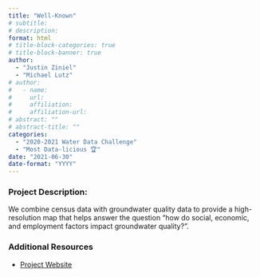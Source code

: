 ```yaml
---
title: "Well-Known"
# subtitle: 
# description: 
format: html
# title-block-categories: true
# title-block-banner: true
author: 
  - "Justin Ziniel"
  - "Michael Lutz"
# author:
#   - name: 
#     url: 
#     affiliation: 
#     affiliation-url:
# abstract: ""
# abstract-title: ""
categories: 
  - "2020-2021 Water Data Challenge"
  - "Most Data-licious 🏆"
date: "2021-06-30"
date-format: "YYYY"
---
```


<!-- COMMENT
## params_NOTUSED-proj_title

#### Year: params_NOTUSED-year

#### Topics: params_NOTUSED-topics

#### Awards: params_NOTUSED-awards

#### Team Members: params_NOTUSED-team_members
UNCOMMENT -->

### Project Description:

We combine census data with groundwater quality data to provide a high-resolution map that helps answer the question "how do social, economic, and employment factors impact groundwater quality?".

### Additional Resources

- [Project Website](https://public.tableau.com/views/CaliforniaWaterQualityCensus/
WaterQualityCensusDashboard)
